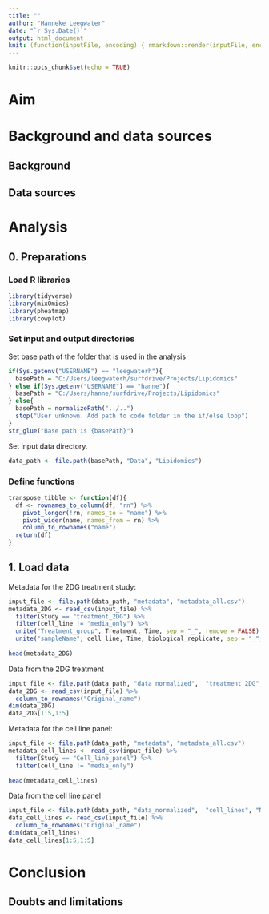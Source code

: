 ```yaml
---
title: ""
author: "Hanneke Leegwater"
date: "`r Sys.Date()`"
output: html_document
knit: (function(inputFile, encoding) { rmarkdown::render(inputFile, encoding = encoding, output_file = stringr::str_replace(inputFile, ".Rmd",paste0("_", stringr::str_remove_all(Sys.Date(),"-"),'.html'))) })
---
```


```r
knitr::opts_chunk$set(echo = TRUE)
```

# Aim

# Background and data sources

## Background

## Data sources

# Analysis

## 0. Preparations

### Load R libraries

```r
library(tidyverse)
library(mixOmics)
library(pheatmap)
library(cowplot)
```

### Set input and output directories

Set base path of the folder that is used in the analysis

```r
if(Sys.getenv("USERNAME") == "leegwaterh"){
  basePath = "C:/Users/leegwaterh/surfdrive/Projects/Lipidomics"
} else if(Sys.getenv("USERNAME") == "hanne"){
  basePath = "C:/Users/hanne/surfdrive/Projects/Lipidomics"
} else{
  basePath = normalizePath("../..")
  stop("User unknown. Add path to code folder in the if/else loop")
}
str_glue("Base path is {basePath}")
```

Set input data directory.

```r
data_path <- file.path(basePath, "Data", "Lipidomics")
```

### Define functions

```r
transpose_tibble <- function(df){
  df <- rownames_to_column(df, "rn") %>%
    pivot_longer(!rn, names_to = "name") %>%
    pivot_wider(name, names_from = rn) %>%
    column_to_rownames("name")
  return(df)
}
```

## 1. Load data

Metadata for the 2DG treatment study:

```r
input_file <- file.path(data_path, "metadata", "metadata_all.csv")
metadata_2DG <- read_csv(input_file) %>%
  filter(Study == "treatment_2DG") %>%
  filter(cell_line != "media_only") %>%
  unite("Treatment_group", Treatment, Time, sep = "_", remove = FALSE) %>%
  unite("sampleName", cell_line, Time, biological_replicate, sep = "_", remove = FALSE) 
  
head(metadata_2DG)
```

Data from the 2DG treatment

```r
input_file <- file.path(data_path, "data_normalized",  "treatment_2DG", "NMC-19-005_HILIC_lipidomics_treatment_2DG_PQN.csv")
data_2DG <- read_csv(input_file) %>%
  column_to_rownames("Original_name")
dim(data_2DG)
data_2DG[1:5,1:5]
```

Metadata for the cell line panel:

```r
input_file <- file.path(data_path, "metadata", "metadata_all.csv")
metadata_cell_lines <- read_csv(input_file) %>%
  filter(Study == "Cell_line_panel") %>%
  filter(cell_line != "media_only")
  
head(metadata_cell_lines)
```

Data from the cell line panel

```r
input_file <- file.path(data_path, "data_normalized",  "cell_lines", "NMC-19-005_HILIC_lipidomics_cell_lines_PQN.csv")
data_cell_lines <- read_csv(input_file) %>%
  column_to_rownames("Original_name")
dim(data_cell_lines)
data_cell_lines[1:5,1:5]
```


# Conclusion

## Doubts and limitations
